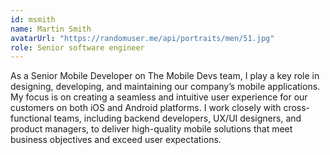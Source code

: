 ```yaml
---
id: msmith
name: Martin Smith
avatarUrl: "https://randomuser.me/api/portraits/men/51.jpg"
role: Senior software engineer
---
```


As a Senior Mobile Developer on The Mobile Devs team, I play a key role in designing, developing, and maintaining our company’s mobile applications. My focus is on creating a seamless and intuitive user experience for our customers on both iOS and Android platforms. I work closely with cross-functional teams, including backend developers, UX/UI designers, and product managers, to deliver high-quality mobile solutions that meet business objectives and exceed user expectations.